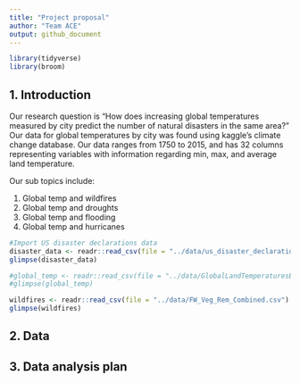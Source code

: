 ```yaml
---
title: "Project proposal"
author: "Team ACE"
output: github_document
---
```


```r
library(tidyverse)
library(broom)
```

## 1. Introduction
Our research question is "How does increasing global temperatures measured by city predict the number of natural disasters in the same area?" Our data for global temperatures by city was found using kaggle's climate change database. Our data ranges from 1750 to 2015, and has 32 columns representing variables with information regarding min, max, and average land temperature. 

Our sub topics include:

1. Global temp and wildfires
2. Global temp and droughts
3. Global temp and flooding
4. Global temp and hurricanes


```r
#Import US disaster declarations data
disaster_data <- readr::read_csv(file = "../data/us_disaster_declarations.csv")
glimpse(disaster_data)
```

```r
#global_temp <- readr::read_csv(file = "../data/GlobalLandTemperaturesByCity.csv")
#glimpse(global_temp)
```

```r
wildfires <- readr::read_csv(file = "../data/FW_Veg_Rem_Combined.csv")
glimpse(wildfires)

```


## 2. Data



## 3. Data analysis plan



